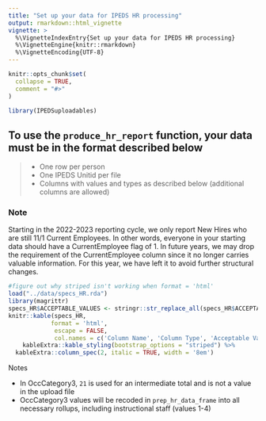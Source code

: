 ```yaml
---
title: "Set up your data for IPEDS HR processing"
output: rmarkdown::html_vignette
vignette: >
  %\VignetteIndexEntry{Set up your data for IPEDS HR processing}
  %\VignetteEngine{knitr::rmarkdown}
  %\VignetteEncoding{UTF-8}
---
```


```r
knitr::opts_chunk$set(
  collapse = TRUE,
  comment = "#>"
)
```

```r
library(IPEDSuploadables)
```

## To use the `produce_hr_report` function, your data must be in the format described below

>
* One row per person
* One IPEDS Unitid per file
* Columns with values and types as described below (additional columns are allowed)

### Note
Starting in the 2022-2023 reporting cycle, we only report New Hires who are still 11/1 Current Employees.  In other words, everyone in your starting data should have a  CurrentEmployee flag of 1. In future years, we may drop the requirement of the CurrentEmployee column since it no longer carries valuable information.  For this year, we have left it to avoid further structural changes.
```r
#figure out why striped isn't working when format = 'html'
load("../data/specs_HR.rda")
library(magrittr)
specs_HR$ACCEPTABLE_VALUES <- stringr::str_replace_all(specs_HR$ACCEPTABLE_VALUES, pattern = "\\n", replacement = "<br>")
knitr::kable(specs_HR, 
            format = 'html',
             escape = FALSE,
             col.names = c('Column Name', 'Column Type', 'Acceptable Value - Definition')) %>%
    kableExtra::kable_styling(bootstrap_options = "striped") %>%
  kableExtra::column_spec(2, italic = TRUE, width = '8em')

```

Notes  
  
* In OccCategory3,  `21` is used for an intermediate total and is not a value in the upload file  
* OccCategory3 values will be recoded in `prep_hr_data_frame` into all necessary rollups, including instructional staff (values 1-4)

